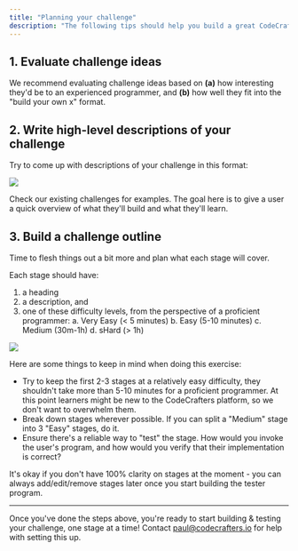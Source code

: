 ```yaml
---
title: "Planning your challenge"
description: "The following tips should help you build a great CodeCrafters challenge."
---
```


## 1. Evaluate challenge ideas

We recommend evaluating challenge ideas based on **(a)** how interesting they'd be to an experienced programmer, and **(b)** how well they fit into the "build your own x" format.

## 2. Write high-level descriptions of your challenge

Try to come up with descriptions of your challenge in this format:

<Frame>
  <img className="w-full" src="/img/description.png" />
</Frame>

Check our existing challenges for examples. The goal here is to give a user a quick overview of what they'll build and what they'll learn.

## 3. Build a challenge outline

Time to flesh things out a bit more and plan what each stage will cover.

Each stage should have:

1. a heading
2. a description, and
3. one of these difficulty levels, from the perspective of a proficient programmer:
   a. Very Easy (< 5 minutes)
   b. Easy (5-10 minutes)
   c. Medium (30m-1h)
   d. sHard (> 1h)

<Frame>
  <img className="w-full" src="/img/stages.png" />
</Frame>

Here are some things to keep in mind when doing this exercise:

- Try to keep the first 2-3 stages at a relatively easy difficulty, they shouldn't take more than 5-10 minutes for a proficient programmer. At this point learners might be new to the CodeCrafters platform, so we don't want to overwhelm them.
- Break down stages wherever possible. If you can split a "Medium" stage into 3 "Easy" stages, do it.
- Ensure there's a reliable way to "test" the stage. How would you invoke the user's program, and how would you verify that their implementation is correct?

It's okay if you don't have 100% clarity on stages at the moment - you can always add/edit/remove stages later once you start building the tester program.

---

Once you've done the steps above, you're ready to start building & testing your challenge, one stage at a time! Contact [paul@codecrafters.io](mailto:mailto:paul@codecrafters.io) for help with setting this up.
